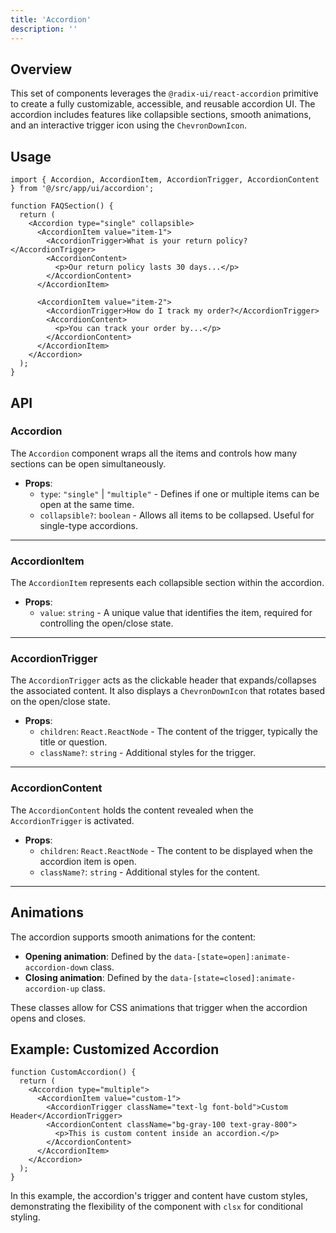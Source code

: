 ```yaml
---
title: 'Accordion'
description: ''
---
```

## **Overview**

This set of components leverages the `@radix-ui/react-accordion` primitive to create a fully customizable, accessible, and reusable accordion UI. The accordion includes features like collapsible sections, smooth animations, and an interactive trigger icon using the `ChevronDownIcon`.

## **Usage**

```tsx
import { Accordion, AccordionItem, AccordionTrigger, AccordionContent } from '@/src/app/ui/accordion';

function FAQSection() {
  return (
    <Accordion type="single" collapsible>
      <AccordionItem value="item-1">
        <AccordionTrigger>What is your return policy?</AccordionTrigger>
        <AccordionContent>
          <p>Our return policy lasts 30 days...</p>
        </AccordionContent>
      </AccordionItem>

      <AccordionItem value="item-2">
        <AccordionTrigger>How do I track my order?</AccordionTrigger>
        <AccordionContent>
          <p>You can track your order by...</p>
        </AccordionContent>
      </AccordionItem>
    </Accordion>
  );
}

```

## **API**

### **Accordion**

The `Accordion` component wraps all the items and controls how many sections can be open simultaneously.

- **Props**:
    - `type`: `"single"` | `"multiple"` - Defines if one or multiple items can be open at the same time.
    - `collapsible?`: `boolean` - Allows all items to be collapsed. Useful for single-type accordions.

---

### **AccordionItem**

The `AccordionItem` represents each collapsible section within the accordion.

- **Props**:
    - `value`: `string` - A unique value that identifies the item, required for controlling the open/close state.

---

### **AccordionTrigger**

The `AccordionTrigger` acts as the clickable header that expands/collapses the associated content. It also displays a `ChevronDownIcon` that rotates based on the open/close state.

- **Props**:
    - `children`: `React.ReactNode` - The content of the trigger, typically the title or question.
    - `className?`: `string` - Additional styles for the trigger.

---

### **AccordionContent**

The `AccordionContent` holds the content revealed when the `AccordionTrigger` is activated.

- **Props**:
    - `children`: `React.ReactNode` - The content to be displayed when the accordion item is open.
    - `className?`: `string` - Additional styles for the content.

---

## **Animations**

The accordion supports smooth animations for the content:

- **Opening animation**: Defined by the `data-[state=open]:animate-accordion-down` class.
- **Closing animation**: Defined by the `data-[state=closed]:animate-accordion-up` class.

These classes allow for CSS animations that trigger when the accordion opens and closes.

## **Example: Customized Accordion**

```tsx
function CustomAccordion() {
  return (
    <Accordion type="multiple">
      <AccordionItem value="custom-1">
        <AccordionTrigger className="text-lg font-bold">Custom Header</AccordionTrigger>
        <AccordionContent className="bg-gray-100 text-gray-800">
          <p>This is custom content inside an accordion.</p>
        </AccordionContent>
      </AccordionItem>
    </Accordion>
  );
}

```

In this example, the accordion's trigger and content have custom styles, demonstrating the flexibility of the component with `clsx` for conditional styling.